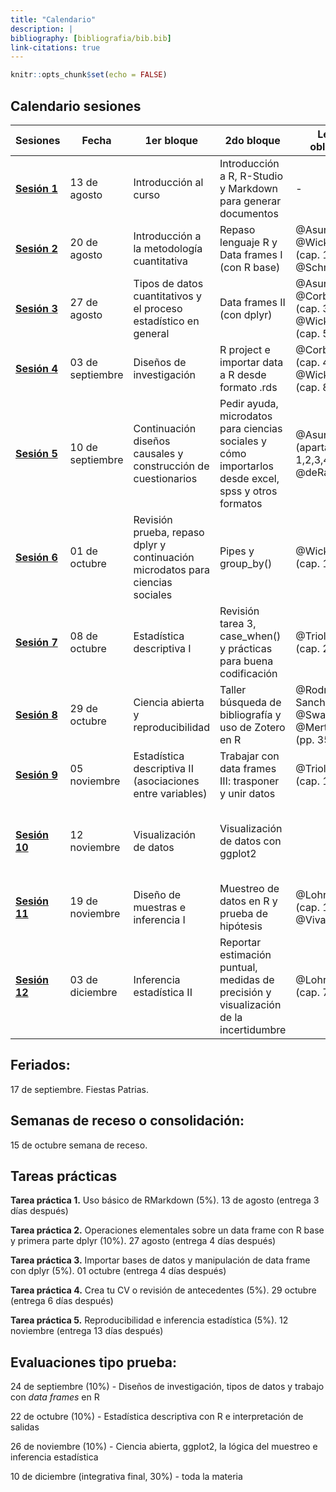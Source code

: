 ```yaml
---
title: "Calendario"
description: |
bibliography: [bibliografia/bib.bib]
link-citations: true
---
```


```r
knitr::opts_chunk$set(echo = FALSE)
```


## Calendario sesiones

|  Sesiones | Fecha  |  1er bloque | 2do bloque | Lectura obligatoria  | Lectura complementaria |
|---|---|---|---|---|---|
| [**Sesión 1**]()  |  13 de agosto | Introducción al curso | Introducción a R, R-Studio y Markdown para generar documentos | - | - |   
| [**Sesión 2**]() | 20 de agosto | Introducción a la metodología cuantitativa | Repaso lenguaje R y Data frames I (con R base)  |  @Asun2006a, @Wickham2021 (cap. 1 y 2) y @Schmitter2013 | @Corbetta2007 (cap. 1 y 2)  |
| [**Sesión 3**]()|  27 de agosto | Tipos de datos cuantitativos y el proceso estadístico en general | Data frames II (con dplyr) |  @Asun2006a, @Corbetta2007 (cap. 3)  y @Wickham2021 (cap. 5) | @Agresti2018 (cap. 1 y 2)  |
| [**Sesión 4**]() |  03 de septiembre | Diseños de investigación | R project e importar data a R desde formato .rds |  @Corbetta2007 (cap. 4) y @Wickham2021 (cap. 8) | @Babbie2014 (cap. 8)  |  |
| [**Sesión 5**]() |  10 de septiembre | Continuación diseños causales y construcción de cuestionarios | Pedir ayuda, microdatos para ciencias sociales y cómo importarlos desde excel, spss y otros formatos| @Asun2006 (apartados 1,2,3,4,6), @deRada2007 | @Babbie2014 (cap. 9), @Corbetta2007 (cap. 5) y @Wickham2021 (cap. 11) |
| [**Sesión 6**]() | 01 de octubre  | Revisión prueba, repaso dplyr y continuación microdatos para ciencias sociales | Pipes y group_by() | @Wickham2021 (cap. 18) |  |
 [**Sesión 7**]() | 08 de octubre  | Estadística descriptiva I   | Revisión tarea 3, case_when() y prácticas para buena codificación | @Triola2009 (cap. 2 y 3) |  @Agresti2018 (cap. 2), @Moore2005 y [Carr (2021)](https://waterdata.usgs.gov/blog/intro-best-practices/) |
 [**Sesión 8**]() | 29 de octubre | Ciencia abierta y reproducibilidad  | Taller búsqueda de bibliografía y uso de Zotero en R  | @Rodriguez-Sanchez2016, @Swartz2008, @Merton1977 (pp. 355-368) | @Breznau2021, @Healy2018 |
 [**Sesión 9**]() | 05 noviembre   | Estadística descriptiva II (asociaciones entre variables)   | Trabajar con data frames III: trasponer y unir datos | @Triola2009 (cap. 10) |  @Agresti2018 (cap. 3) y @Moore2005 |
| [**Sesión 10**]() | 12 noviembre   | Visualización de datos  | Visualización de datos con ggplot2 |  |  @Wickham2021 (cap. 3), @Agresti2018 (cap. 2) y @Moore2005 (cap. 1.3 y 2.1) |
| [**Sesión 11**]() | 19 de noviembre   | Diseño de muestras e inferencia I  | Muestreo de datos en R y prueba de hipótesis |  @Lohr2000 (cap. 1) y @Vivanco2006  |   |
| [**Sesión 12**]() | 03 de diciembre   | Inferencia estadística II |  Reportar estimación puntual, medidas de precisión y visualización de la incertidumbre  |  @Lohr2000 (cap. 7) |  @Lumley2011 (Cap. 1, 2 y 3)   |

## Feriados:

17 de septiembre. Fiestas Patrias. 

## Semanas de receso o consolidación:

15 de octubre semana de receso.

## Tareas prácticas

**Tarea práctica 1.** Uso básico de RMarkdown (5%).	13 de agosto (entrega 3 días después)

**Tarea práctica 2.**	Operaciones elementales sobre un data frame con R base y primera parte dplyr (10%).	27 agosto (entrega 4 días después)

**Tarea práctica 3.**	Importar bases de datos y manipulación de data frame con dplyr (5%). 01 octubre (entrega 4 días después)

**Tarea práctica 4.**	Crea tu CV o revisión de antecedentes (5%).	29 octubre (entrega 6 días después)

**Tarea práctica 5.**	Reproducibilidad e inferencia estadística (5%).	12 noviembre (entrega 13 días después)


## Evaluaciones tipo prueba:

24 de septiembre (10%) - Diseños de investigación, tipos de datos y trabajo con *data frames* en R

22 de octubre (10%) - Estadística descriptiva con R e interpretación de salidas

26 de noviembre (10%) - Ciencia abierta, ggplot2, la lógica del muestreo e inferencia estadística

10 de diciembre (integrativa final, 30%) - toda la materia

